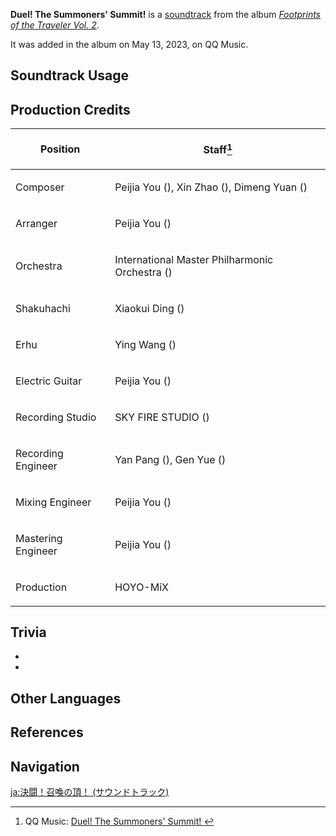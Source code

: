 {{Soundtrack Infobox
|title          = Duel! The Summoners' Summit!
|image          = Footprints of the Traveler Vol 2.png
|album          = Footprints of the Traveler Vol. 2
|album2         = Footprints of the Traveler (CN)
|releaseDate    = 2023-05-13 20:00:00 GMT+8
|disc           =
|number         = 08
|number2        = 23
|featured       =
|featured2      =
|featured3      =
|featured_disc  =
|featured_disc2 =
|featured_disc3 =
|youtube_id     = pWZGYbDOZCA
|spotify_id     = 6BzkSWSNKvsZR8jJymxlRX
|previous       = A Parade of Providence (Soundtrack)
|next           = Secret Summer Paradise (Soundtrack)
}}
'''Duel! The Summoners' Summit!''' is a [[soundtrack]] from the album ''[[Footprints of the Traveler Vol. 2]]''.

It was added in the album on May 13, 2023, on QQ Music.

==Soundtrack Usage==
{{Soundtrack Usage
|mediaoriginal = Version Trailer;;3.7
}}

==Production Credits==
{| class="wikitable"
! Position
! Staff<ref>QQ Music: [https://y.qq.com/n/ryqq/songDetail/0023fMli2CT3Kk Duel! The Summoners' Summit! {{zh|决斗！召唤之巅！}}]</ref>
|-
! Composer
| Peijia You ({{zh|尤裴佳}}),  Xin Zhao ({{zh|赵鑫}}), Dimeng Yuan ({{zh|苑迪萌}})
|-
! Arranger
| Peijia You ({{zh|尤裴佳}})
|-
! Orchestra
| International Master Philharmonic Orchestra ({{zh|国际首席爱乐乐团}})
|-
! Shakuhachi
| Xiaokui Ding ({{zh|丁晓逵}})
|-
! Erhu
| Ying Wang ({{zh|王颖}})
|-
! Electric Guitar
| Peijia You ({{zh|尤裴佳}})
|-
! Recording Studio
| SKY FIRE STUDIO ({{zh|九紫天诚录音棚}})
|-
! Recording Engineer
| Yan Pang ({{zh|庞岩}}), Gen Yue ({{zh|岳艮}})
|-
! Mixing Engineer
| Peijia You ({{zh|尤裴佳}})
|-
! Mastering Engineer
| Peijia You ({{zh|尤裴佳}})
|-
! Production
| HOYO-MiX
|}

==Trivia==
* {{Transclude|Cat's Cosy Course|KiraraLeitmotif|section=1}}
* {{Transclude|Eternity in a Moment|YoiLeitmotif|section=1}}

==Other Languages==
{{Other Languages|Transclude=Duel! The Summoners' Summit!}}

==References==
{{Reflist}}

==Navigation==
{{Soundtrack Navbox|Footprints of the Traveler}}

[[ja:決闘！召喚の頂！ (サウンドトラック)]]